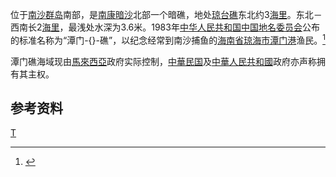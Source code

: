 {{NoteTA|G1=地名}}
{{Infobox Disputed Islands
| plural = yes
| name =潭门礁
| image name = 
| image caption = 
| image size = 
| locator map = {{Location map+|Spratly_Islands|float=center|width=300|caption=潭门礁的位置 
|places=
{{location map~ |Spratly_Islands|marksize=6 |lat=5.066666|long=112.7166666|label='''潭门礁''' |position=bottom}}
}}
| map_custom = yes
| native name = 
| native name link = 
| other_names = 
| location = [[南中国海|南中国海]]
| coordinates = {{Coord|5|04||N|112|43||E|display=inline,title}}
| archipelago = [[南沙群岛|南沙群岛]]
| total islands = 
| major islands = 
| area = 
| length =
| width =
| coastline =
| highest mount = 
| elevation =
| country = {{MAL}}
| country admin divisions title = 州
| country admin divisions = {{Sarawak}}
| country claim = {{ROC}}
| country claim divisions title = 
| country claim divisions = 
| country 1 claim = {{PRC}}
| country 1 claim divisions title = 
| country 1 claim divisions = 
| population = 
| population as of = 
| density = 
| ethnic groups = 
| additional info =
}}
{{地区用词|cn=潭门礁|my=万年烟礁|tw=cn|start={{lang-ms|Terumbu Balingian}}；{{lang-en|Richmond Reef}}}}位于[[南沙群岛|南沙群岛]]南部，是[[南康暗沙|南康暗沙]]北部一个暗礁，地处[[琼台礁|琼台礁]]东北约3[[海里|海里]]。东北－西南长2[[海里|海里]]，最浅处水深为3.6米。1983年[[中华人民共和国|中华人民共和国]][[中国地名委员会|中国地名委员会]]公布的标准名称为“潭门-{}-礁”，以纪念经常到南沙捕鱼的[[海南省|海南省]][[琼海市|琼海市]][[潭门镇|潭门港]]渔民。<ref>{{cite book zh |author=广东省地名委员会 |title=《南海诸岛地名资料汇编》 |format=M |edition=1 |location=广州 |publisher=广东省地图出版社 |date=1987 |pages=212 |id= ISBN 80522-023-9}}</ref>

潭门礁海域现由[[馬來西亞|馬來西亞]]政府实际控制，[[中華民国|中華民国]]及[[中華人民共和國|中華人民共和國]]政府亦声称拥有其主权。

== 参考资料 ==
{{reflist}}

{{South China Sea Islands}}
[[Category:南沙群岛|T]]